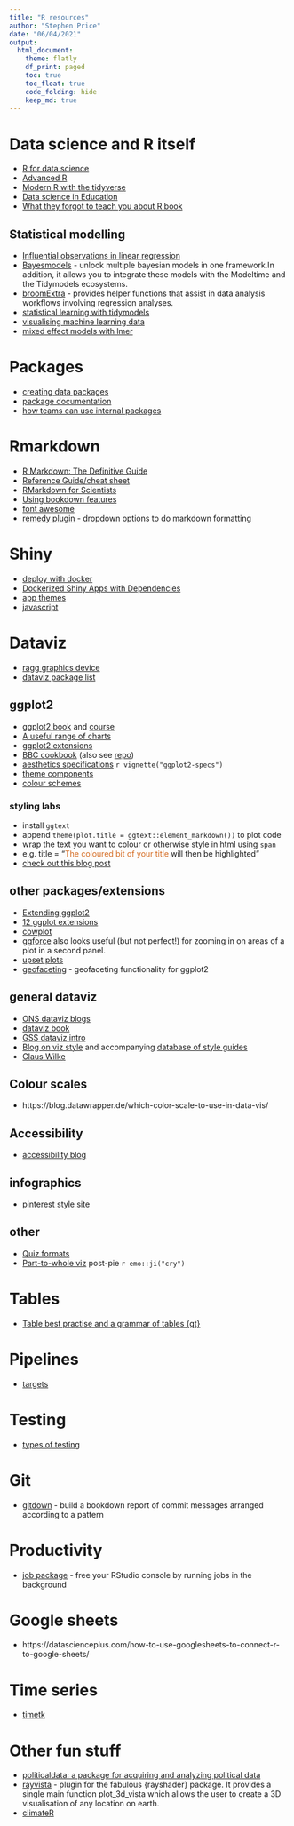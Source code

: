 ```yaml
---
title: "R resources"
author: "Stephen Price"
date: "06/04/2021"
output:
  html_document:
    theme: flatly
    df_print: paged
    toc: true
    toc_float: true
    code_folding: hide
    keep_md: true
---
```


# Data science and R itself
- [R for data science](https://r4ds.had.co.nz/)
- [Advanced R](https://adv-r.hadley.nz/)
- [Modern R with the tidyverse](https://b-rodrigues.github.io/modern_R/)
- [Data science in Education](https://datascienceineducation.com/)
- [What they forgot to teach you about R book](https://rstats.wtf/index.html)

## Statistical modelling
- [Influential observations in linear regression](https://jmsallan.netlify.app/blog/influential-observations-in-linear-regression/)
- [Bayesmodels](https://github.com/AlbertoAlmuinha/bayesmodels) - unlock multiple bayesian models in one framework.In addition, it allows you to integrate these models with the Modeltime and the Tidymodels ecosystems.
- [broomExtra](https://github.com/IndrajeetPatil/broomExtra) - provides helper functions that assist in data analysis workflows involving regression analyses.
- [statistical learning with tidymodels](https://emilhvitfeldt.github.io/ISLR-tidymodels-labs/statististical-learning.html)
- [visualising machine learning data](https://shirinsplayground.netlify.app/2021/04/goodbadugly_ml/)
- [mixed effect models with lmer](https://github.com/RoseannaGG/LinearMixedEffectsModels/blob/main/Linear%20Mixed%20Effects%20Models%20-%20R%20Gamlen-Greene.pdf)

# Packages
- [creating data packages](https://grasshoppermouse.github.io/posts/2017-10-18-put-your-data-in-an-r-package/)
- [package documentation](https://thisisnic.github.io/2021/05/18/r-package-documentation-what-makes-a-good-example/)
- [how teams can use internal packages](https://www.rstudio.com/resources/rstudioglobal-2021/organization-how-to-make-internal-r-packages-part-of-your-team/)

# Rmarkdown
- [R Markdown: The Definitive Guide](https://bookdown.org/yihui/rmarkdown/)
- [Reference Guide/cheat sheet](https://rstudio.com/wp-content/uploads/2015/03/rmarkdown-reference.pdf)
- [RMarkdown for Scientists](https://rmd4sci.njtierney.com/)
- [Using bookdown features](https://bookdown.org/yihui/bookdown/a-single-document.html)
- [font awesome](https://github.com/rstudio/fontawesome)
- [remedy plugin](https://thinkr-open.github.io/remedy/) - dropdown options to do markdown formatting

# Shiny
- [deploy with docker](https://www.r-bloggers.com/2021/05/host-shiny-apps-with-docker/)
- [Dockerized Shiny Apps with Dependencies](https://hosting.analythium.io/dockerized-shiny-apps-with-dependencies/)
- [app themes](https://shiny.rstudio.com/app-stories/weather-lookup-bslib.html)
- [javascript](https://book.javascript-for-r.com/)

# Dataviz
- [ragg graphics device](https://ragg.r-lib.org/)
- [dataviz package list](https://github.com/krzjoa/awesome-r-dataviz)

## ggplot2
- [ggplot2 book](https://ggplot2-book.org/index.html) and [course](https://datavizs21.classes.andrewheiss.com/)
- [A useful range of charts](http://r-statistics.co/Top50-Ggplot2-Visualizations-MasterList-R-Code.html)
- [ggplot2 extensions](https://exts.ggplot2.tidyverse.org/gallery/)
- [BBC cookbook](https://bbc.github.io/rcookbook/) (also see [repo](https://github.com/bbc/bbplot/tree/master/R))
- [aesthetics specifications](https://ggplot2.tidyverse.org/articles/ggplot2-specs.html) `r vignette("ggplot2-specs")`
- [theme components](https://ggplot2.tidyverse.org/reference/theme.html)
- [colour schemes](https://data-se.netlify.app/2018/12/12/changing-the-default-color-scheme-in-ggplot2/)

### styling labs
  + install `ggtext`
  + append `theme(plot.title = ggtext::element_markdown())` to plot code
  + wrap the text you want to colour or otherwise style in html using `span`
  + e.g. title = "<span style = 'color:#d4681d;'>The coloured bit of your title</span> will then be highlighted"
  + [check out this blog post](https://www.ericekholm.com/posts/2021-03-24-improving-ggplots-with-text-color/)
  
## other packages/extensions
- [Extending ggplot2](https://ggplot2.tidyverse.org/articles/extending-ggplot2.html)
- [12 ggplot extensions](https://mode.com/blog/r-ggplot-extension-packages/)
- [cowplot](https://wilkelab.org/cowplot/index.html)
- [ggforce](https://rviews.rstudio.com/2019/09/19/intro-to-ggforce/) also looks useful (but not perfect!) for zooming in on areas of a plot in a second panel.
- [upset plots](https://www.r-graph-gallery.com/upset-plot.html)
- [geofaceting](https://github.com/hafen/geofacet) - geofaceting functionality for ggplot2

## general dataviz
- [ONS dataviz blogs](https://digitalblog.ons.gov.uk/category/dataviz/)
- [dataviz book](http://book.visualisingdata.com/)
- [GSS dataviz intro](https://gss.civilservice.gov.uk/policy-store/introduction-to-data-visualisation/)
- [Blog on viz style](https://medium.com/nightingale/style-guidelines-92ebe166addc) and accompanying [database of style guides](https://docs.google.com/spreadsheets/d/1F1gm5QLXh3USC8ZFx_M9TXYxmD-X5JLDD0oJATRTuIE/edit#gid=1679646668)
- [Claus Wilke](https://clauswilke.com/dataviz/)

## Colour scales
- https://blog.datawrapper.de/which-color-scale-to-use-in-data-vis/

## Accessibility
- [accessibility blog](http://www.storytellingwithdata.com/blog/2018/6/26/accessible-data-viz-is-better-data-viz)

## infographics
- [pinterest style site](https://informationisbeautiful.net/)

## other
- [Quiz formats](https://digitalblog.ons.gov.uk/2018/11/20/who-wants-to-be-a-millionaire/)
- [Part-to-whole viz](https://digitalblog.ons.gov.uk/2017/08/17/stacking-the-bars-in-your-favour/) post-pie `r emo::ji("cry")`

# Tables
- [Table best practise and a grammar of tables {gt}](https://themockup.blog/posts/2020-09-04-10-table-rules-in-r/)

# Pipelines
- [targets](https://books.ropensci.org/targets/walkthrough.html)

# Testing
- [types of testing](https://www.freecodecamp.org/news/types-of-software-testing/)

# Git
- [gitdown](https://github.com/Thinkr-open/gitdown) - build a bookdown report of commit messages arranged according to a pattern

# Productivity
- [job package](https://github.com/lindeloev/job) - free your RStudio console by running jobs in the background

# Google sheets
- https://datascienceplus.com/how-to-use-googlesheets-to-connect-r-to-google-sheets/

# Time series
- [timetk](https://github.com/business-science/timetk)

# Other fun stuff
- [politicaldata: a package for acquiring and analyzing political data](https://github.com/elliottmorris/politicaldata)
- [rayvista](https://github.com/h-a-graham/rayvista) -  plugin for the fabulous {rayshader} package. It provides a single main function plot_3d_vista which allows the user to create a 3D visualisation of any location on earth.
- [climateR](https://github.com/mikejohnson51/climateR)
